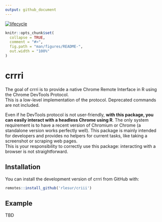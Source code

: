 ```yaml
---
output: github_document
---
```


<!-- README.md is generated from README.Rmd. Please edit that file -->
[![lifecycle](https://img.shields.io/badge/lifecycle-experimental-orange.svg)](https://www.tidyverse.org/lifecycle/#experimental)

```r
knitr::opts_chunk$set(
  collapse = TRUE,
  comment = "#>",
  fig.path = "man/figures/README-",
  out.width = "100%"
)
```
# crrri

The goal of crrri is to provide a native Chrome Remote Interface in R using the Chrome DevTools Protocol.  
This is a low-level implementation of the protocol. Deprecated commands are not included.  

Even if he DevTools protocol is not user-friendly, **with this package, you can easily interact with a headless Chrome using R**. The only system requirement is to have a recent version of Chromium or Chrome (a standalone version works perfectly well).
This package is mainly intended for developers and provides no helpers for current tasks, like taking a screenshot or scraping web pages.  
This is your responsibility to correctly use this package: interacting with a browser is not straightforward.

## Installation

You can install the development version of crrri from GitHub with:

``` r
remotes::install_github('rlesur/criii')
```

## Example

TBD
